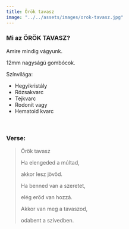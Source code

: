 ```yaml
---
title: Örök tavasz
image: "../../assets/images/orok-tavasz.jpg"
---
```


### Mi az ÖRÖK TAVASZ?

Amire mindig vágyunk.

12mm nagyságú gombócok.

Színvilága:
- Hegyikristály
- Rózsakvarc
- Tejkvarc
- Rodonit vagy 
- Hematoid kvarc
<br />

### Verse:
> Örök tavasz
>
> Ha elengeded a múltad,
>
> akkor lesz jövőd.
>
> Ha benned van a szeretet,
>
> elég erőd van hozzá.
>
> Akkor van meg a tavaszod,
>
> odabent a szívedben.